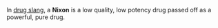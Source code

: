 In [[drug slang]], a '''Nixon''' is a low quality, low potency drug passed off as a powerful, pure drug.

{{substub}}